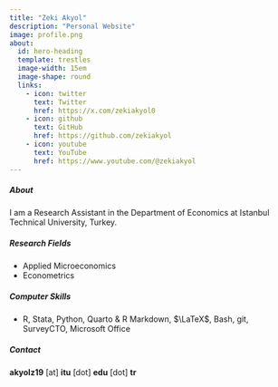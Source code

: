```yaml
---
title: "Zeki Akyol"
description: "Personal Website"
image: profile.png
about:
  id: hero-heading
  template: trestles
  image-width: 15em
  image-shape: round
  links:
    - icon: twitter
      text: Twitter
      href: https://x.com/zekiakyol0
    - icon: github
      text: GitHub
      href: https://github.com/zekiakyol
    - icon: youtube
      text: YouTube
      href: https://www.youtube.com/@zekiakyol
---
```


:::{#hero-heading}
##### **About**

I am a Research Assistant in the Department of Economics at Istanbul Technical University, Turkey.

##### **Research Fields**

- Applied Microeconomics
- Econometrics

##### **Computer Skills**

- R, Stata, Python, Quarto & R Markdown, $\LaTeX$, Bash, git, SurveyCTO, Microsoft Office

##### **Contact**

**akyolz19** [at] **itu** [dot] **edu** [dot] **tr**
:::
